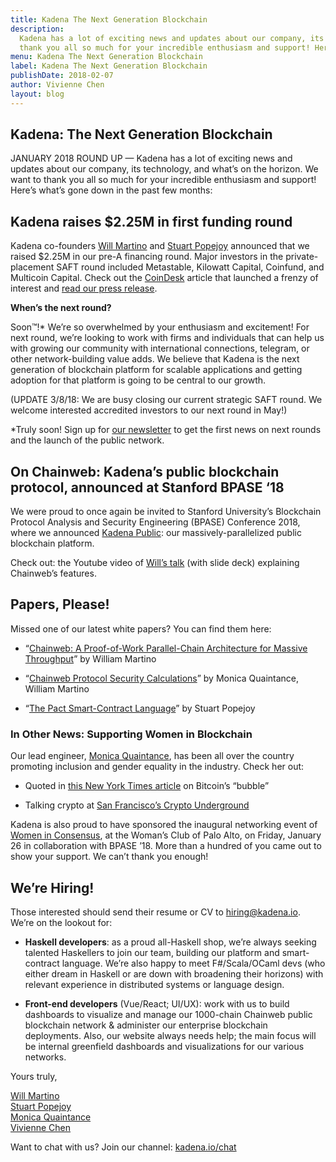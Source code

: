```yaml
---
title: Kadena The Next Generation Blockchain
description:
  Kadena has a lot of exciting news and updates about our company, its technology, and what’s on the horizon. We want to
  thank you all so much for your incredible enthusiasm and support! Here’s what’s gone down in the past few months
menu: Kadena The Next Generation Blockchain
label: Kadena The Next Generation Blockchain
publishDate: 2018-02-07
author: Vivienne Chen
layout: blog
---
```


## Kadena: The Next Generation Blockchain

JANUARY 2018 ROUND UP — Kadena has a lot of exciting news and updates about our company, its technology, and what’s on
the horizon. We want to thank you all so much for your incredible enthusiasm and support! Here’s what’s gone down in the
past few months:

## Kadena raises $2.25M in first funding round

Kadena co-founders [Will Martino](http://kadena.io/#/team) and [Stuart Popejoy](http://kadena.io/#/team) announced that
we raised $2.25M in our pre-A financing round. Major investors in the private-placement SAFT round included Metastable,
Kilowatt Capital, Coinfund, and Multicoin Capital. Check out the
[CoinDesk](https://www.coindesk.com/jp-morgan-blockchain-spin-off-raises-2-25-million/) article that launched a frenzy
of interest and [read our press release](http://kadena.io/docs/KadenaPR-1-31-2018.pdf).

**When’s the next round?**

Soon™!\* We’re so overwhelmed by your enthusiasm and excitement! For next round, we’re looking to work with firms and
individuals that can help us with growing our community with international connections, telegram, or other
network-building value adds. We believe that Kadena is the next generation of blockchain platform for scalable
applications and getting adoption for that platform is going to be central to our growth.

(UPDATE 3/8/18: We are busy closing our current strategic SAFT round. We welcome interested accredited investors to our
next round in May!)

\*Truly soon! Sign up for [our newsletter](http://kadena.io/newsletter) to get the first news on next rounds and the
launch of the public network.

## On Chainweb: Kadena’s public blockchain protocol, announced at Stanford BPASE ‘18

We were proud to once again be invited to Stanford University’s Blockchain Protocol Analysis and Security Engineering
(BPASE) Conference 2018, where we announced [Kadena Public](http://kadena.io/#/public): our massively-parallelized
public blockchain platform.

Check out: the Youtube video of [Will’s talk](https://www.youtube.com/watch?v=p1OFJOrgRWw) (with slide deck) explaining
Chainweb’s features.

## Papers, Please!

Missed one of our latest white papers? You can find them here:

- “[Chainweb: A Proof-of-Work Parallel-Chain Architecture for Massive Throughput](http://kadena.io/docs/chainweb-v15.pdf)”
  by William Martino

- “[Chainweb Protocol Security Calculations](http://kadena.io/docs/chainweb_calculations_v7.pdf)” by Monica Quaintance,
  William Martino

- “[The Pact Smart-Contract Language](http://kadena.io/docs/Kadena-PactWhitepaper.pdf)” by Stuart Popejoy

### In Other News: Supporting Women in Blockchain

Our lead engineer, [Monica Quaintance](http://kadena.io/#/team), has been all over the country promoting inclusion and
gender equality in the industry. Check her out:

- Quoted in
  [this New York Times article](https://www.nytimes.com/2018/01/17/technology/bitcoin-virtual-currency-bubble.html) on
  Bitcoin’s “bubble”

- Talking crypto at
  [San Francisco’s Crypto Underground](https://www.facebook.com/permalink.php?story_fbid=196685927736823&id=194125367992879)

Kadena is also proud to have sponsored the inaugural networking event of
[Women in Consensus](https://www.meetup.com/Women-in-Consensus/), at the Woman’s Club of Palo Alto, on Friday, January
26 in collaboration with BPASE ’18. More than a hundred of you came out to show your support. We can’t thank you enough!

## We’re Hiring!

Those interested should send their resume or CV to [hiring@kadena.io](mailto:hiring@kadena.io). We’re on the lookout
for:

- **Haskell developers**: as a proud all-Haskell shop, we’re always seeking talented Haskellers to join our team,
  building our platform and smart-contract language. We’re also happy to meet F#/Scala/OCaml devs (who either dream in
  Haskell or are down with broadening their horizons) with relevant experience in distributed systems or language
  design.

- **Front-end developers** (Vue/React; UI/UX): work with us to build dashboards to visualize and manage our 1000-chain
  Chainweb public blockchain network & administer our enterprise blockchain deployments. Also, our website always needs
  help; the main focus will be internal greenfield dashboards and visualizations for our various networks.

Yours truly,

[Will Martino](http://twitter.com/_wjmartino_)  
[Stuart Popejoy](http://twitter.com/SirLensALot)  
[Monica Quaintance](http://twitter.com/QuaintM)  
[Vivienne Chen](http://twitter.com/VivienneXChen)

Want to chat with us? Join our channel: [kadena.io/chat](http://kadena.io/chat)

